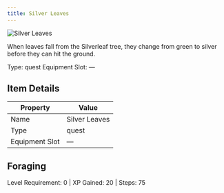 ```yaml
---
title: Silver Leaves
---
```


<div className="flex items-start gap-6 mb-8">
  <div className="flex-shrink-0">
    <img src="/assets/quest_items/silverleaf.png" alt="Silver Leaves" className="w-24 h-24 border rounded-lg" />
  </div>
  <div className="flex-1">
    <div className="space-y-2">
      <p className="text-lg text-muted-foreground">When leaves fall from the Silverleaf tree, they change from green to silver before they can hit the ground.</p>
      <div className="flex flex-wrap gap-4 text-sm">
        <span className="px-2 py-1 bg-green-100 dark:bg-green-900 rounded-md">
          Type: quest
        </span>
        <span className="px-2 py-1 bg-purple-100 dark:bg-purple-900 rounded-md">
          Equipment Slot: —
        </span>
      </div>
    </div>
  </div>
</div>

## Item Details
| Property | Value |
|----------|-------|
| Name | Silver Leaves |
| Type | quest |
| Equipment Slot | — |

## Foraging
Level Requirement: 0 | XP Gained: 20 | Steps: 75
